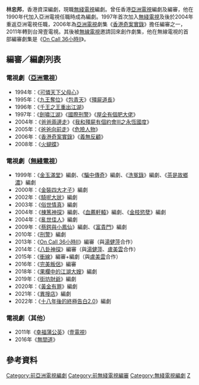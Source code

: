 '''林忠邦'''，香港資深編劇，現職[[無綫電視|無綫電視]]編劇。曾任香港[[亞洲電視|亞洲電視]]編劇及編審，他在1990年代加入亞洲電視任職時成為編劇。1997年首次加入[[無綫電視|無綫電視]]及後於2004年重返亞洲電視任職，2006年為[[亞洲電視|亞洲電視]]劇集《[[香港奇案實錄|香港奇案實錄]]》擔任編審之一，2011年轉到台灣壹電視。其後被[[無線電視|無線電視]]邀請回來創作劇集，他在無線電視的首部編審劇集是《[[On_Call_36小時II|On Call 36小時II]]》。

==編審／編劇列表==
===電視劇（[[亞洲電視|亞洲電視]]）===
*1994年：《[[可憐天下父母心|可憐天下父母心]]》
*1995年：《[[九王奪位|九王奪位]]》《[[包青天_(亞洲電視劇集)|包青天]]》《[[殭屍道長|殭屍道長]]》
*1996年：《[[千王之王重出江湖|千王之王重出江湖]]》
*1997年：《[[劍嘯江湖|劍嘯江湖]]》《[[國際刑警_(1997年電視劇)|國際刑警]]》《[[屋企有個肥大佬|屋企有個肥大佬]]》
*2004年：《[[爸爸兩邊走|爸爸兩邊走]]》《[[我和殭屍有個約會III之永恆國度|我和殭屍有個約會III之永恆國度]]》 
*2005年：《[[爸爸向前走|爸爸向前走]]》《[[危險人物|危險人物]]》
*2006年：《[[香港奇案實錄|香港奇案實錄]]》《[[義無反顧|義無反顧]]》
*2008年：《[[火蝴蝶_(電視劇)|火蝴蝶]]》

===電視劇（[[無綫電視|無綫電視]]）===
*1999年：《[[金玉滿堂_(無綫電視劇)|金玉滿堂]]》編劇、《[[騙中傳奇|騙中傳奇]]》編劇、《[[洗冤錄|洗冤錄]]》編劇、《[[茶是故鄉濃|茶是故鄉濃]]》編劇
*2000年：《[[金裝四大才子|金裝四大才子]]》編劇
*2002年：《[[騎呢大狀|騎呢大狀]]》編劇
*2003年：《[[俗世情真|俗世情真]]》編劇
*2004年：《[[棟篤神探|棟篤神探]]》編劇、《[[血薦軒轅|血薦軒轅]]》編劇、《[[金枝慾孽|金枝慾孽]]》編劇
*2004年：《[[亂世佳人_(電視劇)|亂世佳人]]》編劇
*2009年：《[[蔡鍔與小鳳仙|蔡鍔與小鳳仙]]》編劇、《[[富貴門|富貴門]]》編劇
*2010年：《[[刑警_(無綫電視劇)|刑警]]》編劇
*2013年：《[[On_Call_36小時II|On Call 36小時II]]》編審（與[[湯健萍|湯健萍]]合作）
*2014年：《[[八卦神探|八卦神探]]》編審（與[[湯健萍|湯健萍]]、[[盧美雲|盧美雲]]合作）
*2015年：《[[衝線|衝線]]》編審+編劇（與[[盧美雲|盧美雲]]合作）
*2016年：《[[完美叛侶|完美叛侶]]》編審
*2018年：《[[果欄中的江湖大嫂|果欄中的江湖大嫂]]》編劇
*2019年：《[[街坊財爺|街坊財爺]]》編劇
*2020年：《[[黃金有罪|黃金有罪]]》編劇
*2021年：《[[異搜店|異搜店]]》編劇
*2022年：《[[十八年後的終極告白2.0|十八年後的終極告白2.0]]》編劇

===電視劇（其他）===
*2011年《[[幸福蒲公英|幸福蒲公英]]》([[壹電視|壹電視]])
*2016年《[[無間道_(網絡劇)|無間道]]》

==參考資料==
{{HK-enter-bio-stub}}
{{無綫電視劇集編審}}
[[Category:前亞洲電視編劇|Category:前亞洲電視編劇]]
[[Category:前無綫電視編審|Category:前無綫電視編審]]
[[Category:無綫電視編劇|Category:無綫電視編劇]]
[[Category:林姓|Z]]